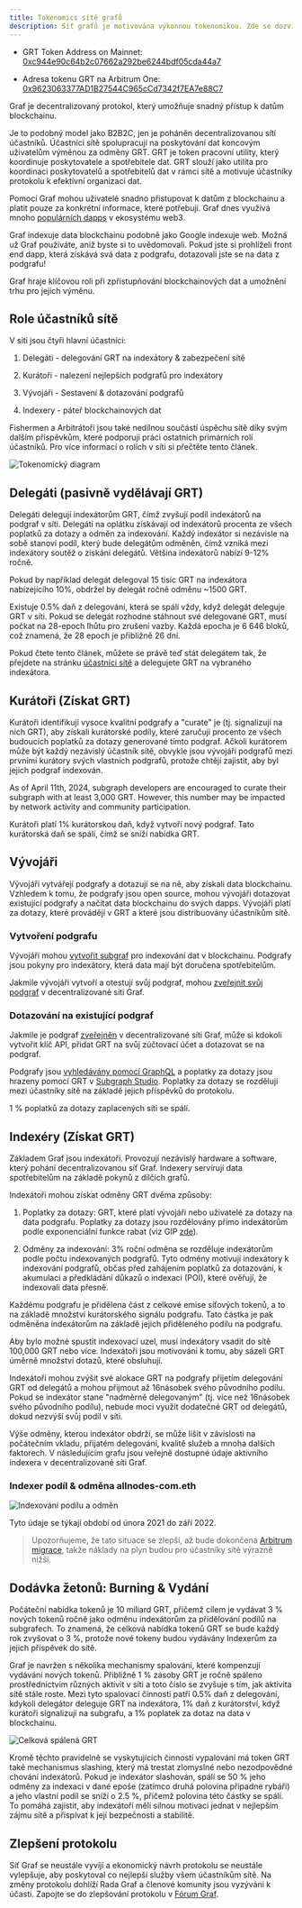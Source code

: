 ```yaml
---
title: Tokenomics sítě grafů
description: Síť grafů je motivována výkonnou tokenomikou. Zde se dozvíte, jak funguje GRT, nativní token pracovní užitečnost grafu.
---
```


- GRT Token Address on Mainnet: [0xc944e90c64b2c07662a292be6244bdf05cda44a7](https://etherscan.io/token/0xc944e90c64b2c07662a292be6244bdf05cda44a7)

- Adresa tokenu GRT na Arbitrum One: [0x9623063377AD1B27544C965cCd7342f7EA7e88C7](https://arbiscan.io/token/0x9623063377ad1b27544c965ccd7342f7ea7e88c7)

Graf je decentralizovaný protokol, který umožňuje snadný přístup k datům blockchainu.

Je to podobný model jako B2B2C, jen je poháněn decentralizovanou sítí účastníků. Účastníci sítě spolupracují na poskytování dat koncovým uživatelům výměnou za odměny GRT. GRT je token pracovní utility, který koordinuje poskytovatele a spotřebitele dat. GRT slouží jako utilita pro koordinaci poskytovatelů a spotřebitelů dat v rámci sítě a motivuje účastníky protokolu k efektivní organizaci dat.

Pomocí Graf mohou uživatelé snadno přistupovat k datům z blockchainu a platit pouze za konkrétní informace, které potřebují. Graf dnes využívá mnoho [populárních dapps](https://thegraph.com/explorer) v ekosystému web3.

Graf indexuje data blockchainu podobně jako Google indexuje web. Možná už Graf používáte, aniž byste si to uvědomovali. Pokud jste si prohlíželi front end dapp, která získává svá data z podgrafu, dotazovali jste se na data z podgrafu!

Graf hraje klíčovou roli při zpřístupňování blockchainových dat a umožnění trhu pro jejich výměnu.

## Role účastníků sítě

V síti jsou čtyři hlavní účastníci:

1.  Delegáti - delegování GRT na indexátory & zabezpečení sítě

2.  Kurátoři - nalezení nejlepších podgrafů pro indexátory

3.  Vývojáři - Sestavení & dotazování podgrafů

4.  Indexery - páteř blockchainových dat

Fishermen a Arbitrátoři jsou také nedílnou součástí úspěchu sítě díky svým dalším příspěvkům, které podporují práci ostatních primárních rolí účastníků. Pro více informací o rolích v síti si přečtěte tento článek.

![Tokenomický diagram](/img/updated-tokenomics-image.png)

## Delegáti (pasivně vydělávají GRT)

Delegáti delegují indexátorům GRT, čímž zvyšují podíl indexátorů na podgraf v síti. Delegáti na oplátku získávají od indexátorů procenta ze všech poplatků za dotazy a odměn za indexování. Každý indexátor si nezávisle na sobě stanoví podíl, který bude delegátům odměněn, čímž vzniká mezi indexátory soutěž o získání delegátů. Většina indexátorů nabízí 9-12% ročně.

Pokud by například delegát delegoval 15 tisíc GRT na indexátora nabízejícího 10%, obdržel by delegát ročně odměnu ~1500 GRT.

Existuje 0.5% daň z delegování, která se spálí vždy, když delegát deleguje GRT v síti. Pokud se delegát rozhodne stáhnout své delegované GRT, musí počkat na 28-epoch lhůtu pro zrušení vazby. Každá epocha je 6 646 bloků, což znamená, že 28 epoch je přibližně 26 dní.

Pokud čtete tento článek, můžete se právě teď stát delegátem tak, že přejdete na stránku [účastníci sítě](https://thegraph.com/explorer/participants/indexers) a delegujete GRT na vybraného indexátora.

## Kurátoři (Získat GRT)

Kurátoři identifikují vysoce kvalitní podgrafy a "curate" je (tj. signalizují na nich GRT), aby získali kurátorské podíly, které zaručují procento ze všech budoucích poplatků za dotazy generované tímto podgraf. Ačkoli kurátorem může být každý nezávislý účastník sítě, obvykle jsou vývojáři podgrafů mezi prvními kurátory svých vlastních podgrafů, protože chtějí zajistit, aby byl jejich podgraf indexován.

As of April 11th, 2024, subgraph developers are encouraged to curate their subgraph with at least 3,000 GRT. However, this number may be impacted by network activity and community participation.

Kurátoři platí 1% kurátorskou daň, když vytvoří nový podgraf. Tato kurátorská daň se spálí, čímž se sníží nabídka GRT.

## Vývojáři

Vývojáři vytvářejí podgrafy a dotazují se na ně, aby získali data blockchainu. Vzhledem k tomu, že podgrafy jsou open source, mohou vývojáři dotazovat existující podgrafy a načítat data blockchainu do svých dapps. Vývojáři platí za dotazy, které provádějí v GRT a které jsou distribuovány účastníkům sítě.

### Vytvoření podgrafu

Vývojáři mohou [vytvořit subgraf](/developing/creating-a-subgraph/) pro indexování dat v blockchainu. Podgrafy jsou pokyny pro indexátory, která data mají být doručena spotřebitelům.

Jakmile vývojáři vytvoří a otestují svůj podgraf, mohou [zveřejnit svůj podgraf](/publishing/publishing-a-subgraph/) v decentralizované síti Graf.

### Dotazování na existující podgraf

Jakmile je podgraf [zveřejněn](https://thegraph.com/docs/en/publishing/publishing-a-subgraph/) v decentralizované síti Graf, může si kdokoli vytvořit klíč API, přidat GRT na svůj zúčtovací účet a dotazovat se na podgraf.

Podgrafy jsou [vyhledávány pomocí GraphQL](/querying/querying-the-graph/) a poplatky za dotazy jsou hrazeny pomocí GRT v [Subgraph Studio](https://thegraph.com/studio/). Poplatky za dotazy se rozdělují mezi účastníky sítě na základě jejich příspěvků do protokolu.

1 % poplatků za dotazy zaplacených síti se spálí.

## Indexéry (Získat GRT)

Základem Graf jsou indexátoři. Provozují nezávislý hardware a software, který pohání decentralizovanou síť Graf. Indexery servírují data spotřebitelům na základě pokynů z dílčích grafů.

Indexátoři mohou získat odměny GRT dvěma způsoby:

1.  Poplatky za dotazy: GRT, které platí vývojáři nebo uživatelé za dotazy na data podgrafu. Poplatky za dotazy jsou rozdělovány přímo indexátorům podle exponenciální funkce rabat (viz GIP [zde](https://forum.thegraph.com/t/gip-0051-exponential-query-fee-rebates-for-indexers/4162)).

2.  Odměny za indexování: 3% roční odměna se rozděluje indexátorům podle počtu indexovaných podgrafů. Tyto odměny motivují indexátory k indexování podgrafů, občas před zahájením poplatků za dotazování, k akumulaci a předkládání důkazů o indexaci (POI), které ověřují, že indexovali data přesně.

Každému podgrafu je přidělena část z celkové emise síťových tokenů, a to na základě množství kurátorského signálu podgrafu. Tato částka je pak odměněna indexátorům na základě jejich přiděleného podílu na podgrafu.

Aby bylo možné spustit indexovací uzel, musí indexátory vsadit do sítě 100,000 GRT nebo více. Indexátoři jsou motivováni k tomu, aby sázeli GRT úměrně množství dotazů, které obsluhují.

Indexátoři mohou zvýšit své alokace GRT na podgrafy přijetím delegování GRT od delegátů a mohou přijmout až 16násobek svého původního podílu. Pokud se indexátor stane "nadměrně delegovaným" (tj. více než 16násobek svého původního podílu), nebude moci využít dodatečné GRT od delegátů, dokud nezvýší svůj podíl v síti.

Výše odměny, kterou indexátor obdrží, se může lišit v závislosti na počátečním vkladu, přijatém delegování, kvalitě služeb a mnoha dalších faktorech. V následujícím grafu jsou veřejně dostupné údaje aktivního indexera v decentralizované síti Graf.

### Indexer podíl & odměna allnodes-com.eth

![Indexování podílu a odměn](/img/indexing-stake-and-income.png)

Tyto údaje se týkají období od února 2021 do září 2022.

> Upozorňujeme, že tato situace se zlepší, až bude dokončena [Arbitrum migrace](https://forum.thegraph.com/t/gip-0037-the-graph-arbitrum-deployment-with-linear-rewards-minted-in-l2/3551), takže náklady na plyn budou pro účastníky sítě výrazně nižší.

## Dodávka žetonů: Burning & Vydání

Počáteční nabídka tokenů je 10 miliard GRT, přičemž cílem je vydávat 3 % nových tokenů ročně jako odměnu indexátorům za přidělování podílů na subgrafech. To znamená, že celková nabídka tokenů GRT se bude každý rok zvyšovat o 3 %, protože nové tokeny budou vydávány Indexerům za jejich příspěvek do sítě.

Graf je navržen s několika mechanismy spalování, které kompenzují vydávání nových tokenů. Přibližně 1 % zásoby GRT je ročně spáleno prostřednictvím různých aktivit v síti a toto číslo se zvyšuje s tím, jak aktivita sítě stále roste. Mezi tyto spalovací činnosti patří 0.5% daň z delegování, kdykoli delegátor deleguje GRT na indexátora, 1% daň z kurátorství, když kurátoři signalizují na subgrafu, a 1% poplatek za dotaz na data v blockchainu.

![Celková spálená GRT](/img/total-burned-grt.jpeg)

Kromě těchto pravidelně se vyskytujících činností vypalování má token GRT také mechanismus slashing, který má trestat zlomyslné nebo nezodpovědné chování indexátorů. Pokud je indexátor slashován, spálí se 50 % jeho odměny za indexaci v dané epoše (zatímco druhá polovina připadne rybáři) a jeho vlastní podíl se sníží o 2.5 %, přičemž polovina této částky se spálí. To pomáhá zajistit, aby indexátoři měli silnou motivaci jednat v nejlepším zájmu sítě a přispívat k její bezpečnosti a stabilitě.

## Zlepšení protokolu

Síť Graf se neustále vyvíjí a ekonomický návrh protokolu se neustále vylepšuje, aby poskytoval co nejlepší služby všem účastníkům sítě. Na změny protokolu dohlíží Rada Graf a členové komunity jsou vyzýváni k účasti. Zapojte se do zlepšování protokolu v [Fórum Graf](https://forum.thegraph.com/).
